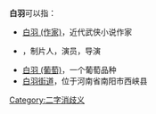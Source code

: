 '''白羽'''可以指：
* [[白羽_(作家)|白羽 (作家)]]，近代武侠小说作家
* {{link-en|白羽 (演员)|Bai Yu (actress)}}，制片人，演员，导演
* [[白羽_(葡萄)|白羽 (葡萄)]]，一个葡萄品种
* [[白羽街道|白羽街道]]，位于河南省南阳市西峡县

{{disambig}}

[[Category:二字消歧义|Category:二字消歧义]]